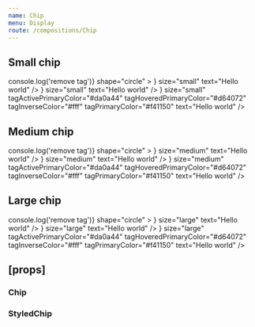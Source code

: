 ```yaml
---
name: Chip
menu: Display
route: /compositions/Chip
---
```



<PageTitle src="compositions/Chip" title="Chip" />

## Small chip

<Playground>
  <ThemeWrapper>
    <Rhythm m={2}>
      <Chip
        avatar={{ initials: 'EC', color: 'primary' }}
        icon={
          <Rhythm p={1}>
            <IconButton
              noHeight
              aria-label="Remove tag"
              color="neutral"
              onClick={e => console.log('remove tag')}
              shape="circle"
            >
              <TimesIcon scale="xsmall" />
            </IconButton>
          </Rhythm>
        }
        size="small"
        text="Hello world"
      />
      <Chip
        avatar={{ initials: 'EC', color: 'primary', imgSrc: '/public/images/avatar.jpg' }}
        icon={
          <Rhythm mr={2}>
            <CheckIcon scale="medium" />
          </Rhythm>
        }
        size="small"
        text="Hello world"
      />
      <StyledChip
        actionable
        avatar={{
          initials: 'EC',
        }}
        avatarBackgroundColor="#f41150"
        avatarTextColor="#fff"
        icon={
          <Rhythm mr={2}>
            <CheckIcon scale="medium" />
          </Rhythm>
        }
        size="small"
        tagActivePrimaryColor="#da0a44"
        tagHoveredPrimaryColor="#d64072"
        tagInverseColor="#fff"
        tagPrimaryColor="#f41150"
        text="Hello world"
      />
    </Rhythm>
  </ThemeWrapper>
</Playground>

## Medium chip

<Playground>
  <ThemeWrapper>
    <Rhythm m={2}>
      <Chip
        avatar={{ initials: 'EC', color: 'primary' }}
        icon={
          <Rhythm p={1}>
            <IconButton
              noHeight
              aria-label="Remove tag"
              color="neutral"
              onClick={e => console.log('remove tag')}
              shape="circle"
            >
              <TimesIcon size={7} />
            </IconButton>
          </Rhythm>
        }
        size="medium"
        text="Hello world"
      />
      <Chip
        avatar={{ initials: 'EC', color: 'primary', imgSrc: '/public/images/avatar.jpg' }}
        icon={
          <Rhythm mr={2}>
            <CheckIcon scale="medium" />
          </Rhythm>
        }
        size="medium"
        text="Hello world"
      />
      <StyledChip
        actionable
        avatar={{
          initials: 'EC',
        }}
        avatarBackgroundColor="#f41150"
        avatarTextColor="#fff"
        icon={
          <Rhythm mr={2}>
            <CheckIcon scale="medium" />
          </Rhythm>
        }
        size="medium"
        tagActivePrimaryColor="#da0a44"
        tagHoveredPrimaryColor="#d64072"
        tagInverseColor="#fff"
        tagPrimaryColor="#f41150"
        text="Hello world"
      />
    </Rhythm>
  </ThemeWrapper>
</Playground>

## Large chip

<Playground>
  <ThemeWrapper>
    <Rhythm m={2}>
      <Chip
        avatar={{ initials: 'EC', color: 'primary' }}
        icon={
          <Rhythm p={1}>
            <IconButton
              noHeight
              aria-label="Remove tag"
              color="neutral"
              onClick={e => console.log('remove tag')}
              shape="circle"
            >
              <TimesIcon scale="xsmall" />
            </IconButton>
          </Rhythm>
        }
        size="large"
        text="Hello world"
      />
      <Chip
        avatar={{ initials: 'EC', color: 'primary', imgSrc: '/public/images/avatar.jpg' }}
        icon={
          <Rhythm mr={1}>
            <CheckIcon size={18} />
          </Rhythm>
        }
        size="large"
        text="Hello world"
      />
      <StyledChip
        actionable
        avatar={{
          initials: 'EC',
        }}
        avatarBackgroundColor="#f41150"
        avatarTextColor="#fff"
        icon={
          <Rhythm mr={2}>
            <CheckIcon size={18} />
          </Rhythm>
        }
        size="large"
        tagActivePrimaryColor="#da0a44"
        tagHoveredPrimaryColor="#d64072"
        tagInverseColor="#fff"
        tagPrimaryColor="#f41150"
        text="Hello world"
      />
    </Rhythm>
  </ThemeWrapper>
</Playground>

## \[props\]

### Chip

<Props of={Chip} />

### StyledChip

<Props of={StyledChip} />

